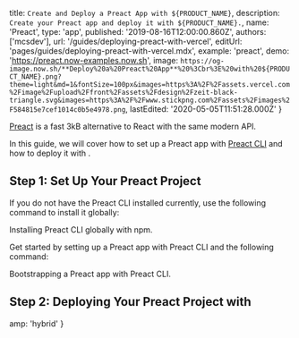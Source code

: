 
  title: `Create and Deploy a Preact App with ${PRODUCT_NAME}`,
  description: `Create your Preact app and deploy it with ${PRODUCT_NAME}.`,
  name: 'Preact',
  type: 'app',
  published: '2019-08-16T12:00:00.860Z',
  authors: ['mcsdev'],
  url: '/guides/deploying-preact-with-vercel',
  editUrl: 'pages/guides/deploying-preact-with-vercel.mdx',
  example: 'preact',
  demo: 'https://preact.now-examples.now.sh',
  image: `https://og-image.now.sh/**Deploy%20a%20Preact%20App**%20%3Cbr%3E%20with%20${PRODUCT_NAME}.png?theme=light&md=1&fontSize=100px&images=https%3A%2F%2Fassets.vercel.com%2Fimage%2Fupload%2Ffront%2Fassets%2Fdesign%2Fzeit-black-triangle.svg&images=https%3A%2F%2Fwww.stickpng.com%2Fassets%2Fimages%2F584815e7cef1014c0b5e4978.png`,
  lastEdited: '2020-05-05T11:51:28.000Z'
}

[Preact](https://preactjs.com/) is a fast 3kB alternative to React with the same modern API.

In this guide, we will cover how to set up a Preact app with [Preact CLI](https://github.com/preactjs/preact-cli) and how to deploy it with [<ProductName />](/docs/v2).

## Step 1: Set Up Your Preact Project

If you do not have the Preact CLI installed currently, use the following command to install it globally:

<Snippet dark text="npm i -g preact-cli" />
<Caption>Installing Preact CLI globally with <Link href="https://www.npmjs.com/">npm</Link>.</Caption>

Get started by setting up a Preact app with Preact CLI and the following command:

<Snippet dark text="preact create default my-preact-app && cd my-preact-app" />
<Caption>Bootstrapping a Preact app with <Link href="https://github.com/preactjs/preact-cli">Preact CLI</Link>.</Caption>

## Step 2: Deploying Your Preact Project with <NameWrapper name={PRODUCT_NAME} />

<DeploySection meta={meta} />


  amp: 'hybrid'
}
